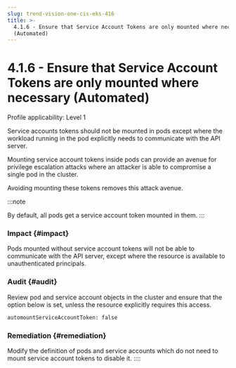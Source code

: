 ```yaml
---
slug: trend-vision-one-cis-eks-416
title: >-
  4.1.6 - Ensure that Service Account Tokens are only mounted where necessary
  (Automated)
---
```

# 4.1.6 - Ensure that Service Account Tokens are only mounted where necessary (Automated)

Profile applicability: Level 1

Service accounts tokens should not be mounted in pods except where the workload running in the pod explicitly needs to communicate with the API server.

Mounting service account tokens inside pods can provide an avenue for privilege escalation attacks where an attacker is able to compromise a single pod in the cluster.

Avoiding mounting these tokens removes this attack avenue.

:::note

By default, all pods get a service account token mounted in them.
:::

### Impact {#impact}

Pods mounted without service account tokens will not be able to communicate with the API server, except where the resource is available to unauthenticated principals.

### Audit {#audit}

Review pod and service account objects in the cluster and ensure that the option below is set, unless the resource explicitly requires this access.

```bash
automountServiceAccountToken: false
```

### Remediation {#remediation}

Modify the definition of pods and service accounts which do not need to mount service account tokens to disable it.
::::
